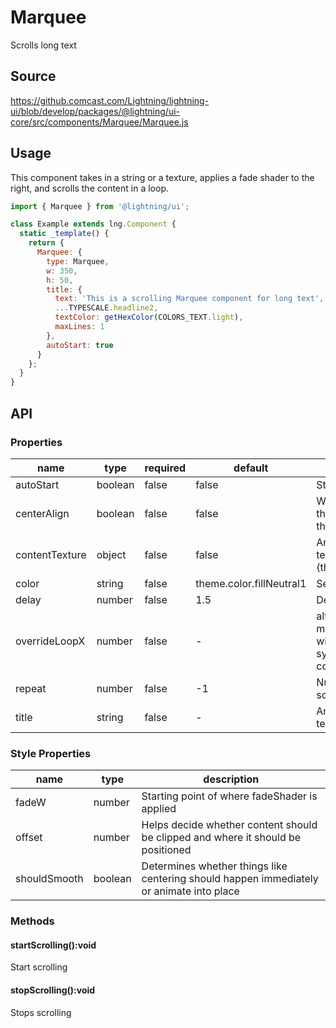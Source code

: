 
# Marquee

Scrolls long text

## Source

https://github.comcast.com/Lightning/lightning-ui/blob/develop/packages/@lightning/ui-core/src/components/Marquee/Marquee.js

## Usage

This component takes in a string or a texture, applies a fade shader to the right, and scrolls the content in a loop.

```js
import { Marquee } from '@lightning/ui';

class Example extends lng.Component {
  static _template() {
    return {
      Marquee: {
        type: Marquee,
        w: 350,
        h: 50,
        title: {
          text: 'This is a scrolling Marquee component for long text',
          ...TYPESCALE.headline2,
          textColor: getHexColor(COLORS_TEXT.light),
          maxLines: 1
        },
        autoStart: true
      }
    };
  }
}
```

<Preview>
  <Story id="text-marquee--marquee" />
</Preview>

## API

### Properties

| name           | type    | required | default                  | description                                                                                               |
| -------------- | ------- | -------- | ------------------------ | --------------------------------------------------------------------------------------------------------- |
| autoStart      | boolean | false    | false                    | Start scrolling on initiation                                                                             |
| centerAlign    | boolean | false    | false                    | Will center the entire texture if the width of the content is less than the container                     |
| contentTexture | object  | false    | false                    | An object matching Lightning texture object (this.tag('MyTag').getTexture())                              |
| color          | string  | false    | theme.color.fillNeutral1 | Set color of text                                                                                         |
| delay          | number  | false    | 1.5                      | Delay before scrolling starts                                                                             |
| overrideLoopX  | number  | false    | -                        | alters the length of the marquee loop. Used by withMarqueeSync to synchronize multiple marquee components |
| repeat         | number  | false    | -1                       | Number of times to repeat scrolling                                                                       |
| title          | string  | false    | -                        | An object matching Lightning text object                                                                  |

### Style Properties

| name         | type    | description                                                                              |
| ------------ | ------- | ---------------------------------------------------------------------------------------- |
| fadeW        | number  | Starting point of where fadeShader is applied                                            |
| offset       | number  | Helps decide whether content should be clipped and where it should be positioned         |
| shouldSmooth | boolean | Determines whether things like centering should happen immediately or animate into place |

### Methods

#### startScrolling():void

Start scrolling

#### stopScrolling():void

Stops scrolling
